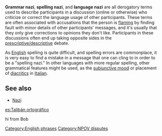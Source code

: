 {{NPOV}}

'''Grammar nazi''', '''spelling nazi''', and '''language nazi''' are all derogatory terms used to describe participants in a discussion (online or otherwise) who criticize or correct the language usage of other participants. These terms are often associated with accusations that the person is [[flaming]] by finding fault with minor details of other participants' messages, and it's usually that they only give corrections to opinions they don't like. Participants in these discussions often end up taking opposite sides in the [[Prescription and description| prescriptive/descriptive]] debate.

As [[English language|English]] spelling is quite difficult, and spelling errors are commonplace, it is very easy to find a mistake in a message that one can cling to in order to be a "spelling nazi." In other languages with more regular spelling, other grammatical features might be used, as the [[subjunctive mood]] or placement of [[diacritic]]s in [[Italian language|Italian]].

==See also==
*[[Nazi]]

[[es:Talibán ortográfico]]

[[Category:English phrases]]
[[Category:NPOV disputes]]













hi from Bob